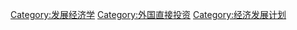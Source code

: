 {{catmore}}
{{Commonscat|Special economic zones}}

[[Category:发展经济学|Category:发展经济学]]
[[Category:外国直接投资|Category:外国直接投资]]
[[Category:经济发展计划|Category:经济发展计划]]